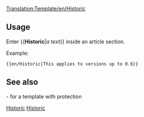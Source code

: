 [[Translation:Template/en/Historic]]
<noinclude></noinclude><includeonly>{{en/ambox| type  = content
| text  = <strong>Historic content</strong><br/>This page or section contains content that is no longer relevant for the current version of OpenTTD. Please keep it intact because it shows some of the history of this wiki as documentation.<br/>
{{{1|}}}
}}</includeonly><noinclude>

==Usage==
Enter <nowiki>{{</nowiki>'''Historic'''|''a text''<nowiki>}}</nowiki> inside an article section.

Example:
<pre>{{en/Historic|This applies to versions up to 0.6}}</pre>
{{en/Historic|This applies to versions up to 0.6}}
==See also==
{{en/s|Historical}}- for a template with protection

[[Category:en/templates|Historic]][[Category:en/Message boxes|Historic]]</noinclude>
